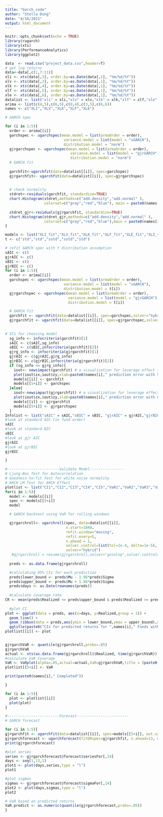 ---
title: "Garch_code"
author: "Stella Dong"
date: "4/16/2021"
output: html_document
---
 
```{r setup, include=FALSE}
knitr::opts_chunk$set(echo = TRUE)
library(rugarch)
library(xts)
library(PerformanceAnalytics)
library(ggplot2)
```

```{r model fitting}
data  <- read.csv("project_data.csv",header=T)
# get log returns
data<-data[,c(1,7:11)]
xli <- xts(data[,3], order.by=as.Date(data[,1], "%m/%d/%Y"))
xlv <- xts(data[,2], order.by=as.Date(data[,1], "%m/%d/%Y"))
xlk <- xts(data[,4], order.by=as.Date(data[,1], "%m/%d/%Y"))
xlf <- xts(data[,5], order.by=as.Date(data[,1], "%m/%d/%Y"))
xle <- xts(data[,6], order.by=as.Date(data[,1], "%m/%d/%Y"))
datalist <- list("xli" = xli,"xlv" = xlv,"xlk" = xlk,"xlf" = xlf,"xle" = xle)
arima <- list(c(4,5),c(6,5),c(0,4),c(3,5),c(6,6))
names <- c("XLI","XLV","XLK","XLF","XLE")

# GARCH spec

for (i in 1:5){
  order <- arima[[i]]
  garchspec <- ugarchspec(mean.model = list(armaOrder = order),
                           variance.model = list(model = "sGARCH"),
                           distribution.model = "norm")  
  gjrgarchspec <- ugarchspec(mean.model = list(armaOrder = order),
                              variance.model = list(model = "gjrGARCH"),
                              distribution.model = "norm")
  # GARCH fit
  
  garchfit<-ugarchfit(data=datalist[[i]], spec=garchspec)
  gjrgarchfit<- ugarchfit(data=datalist[[i]], spec=gjrgarchspec)
  
  
  # check normality
  stdret<-residuals(garchfit, standardize=TRUE)
  chart.Histogram(stdret,methods=c("add.density","add.normal" ),
                  colorset=c("gray","red","blue"), main = paste0(names[i]," normality check")) # should use t distribution as shown in the graph
  
  stdret_gjr<-residuals(gjrgarchfit, standardize=TRUE)
  chart.Histogram(stdret_gjr,methods=c("add.density","add.normal" ),
                  colorset=c("gray","red","blue"),main = paste0(names[i]," goodness-to-fit test"))
}

```

```{r Adjust model}
models <- list("XLI_fit","XLV_fit","XLK_fit","XLF_fit","XLE_fit","XLI_spec","XLV_spec","XLK_spec","XLF_spec","XLE_spec")
t <- c("std","std","sstd","sstd","std")

# refit GARCH spec with t distribution assumption
sAIC <- c()
gjrAIC <- c()
sBIC <- c()
gjrBIC <- c()
for (i in 1:5){
  order <- arima[[i]]
  garchspec <- ugarchspec(mean.model = list(armaOrder = order),
                           variance.model = list(model = "sGARCH"),
                           distribution.model = t[i])  
  gjrgarchspec <- ugarchspec(mean.model = list(armaOrder = order),
                             variance.model = list(model = "gjrGARCH"),
                             distribution.model = t[i])

  # GARCH fit
  garchfit <- ugarchfit(data=datalist[[i]], spec=garchspec,solver="hybrid")
  gjrgarchfit <- ugarchfit(data=datalist[[i]], spec=gjrgarchspec,solver="hybrid")
  
  
# ICs for choosing model
  sg_info <- infocriteria(garchfit)[1]
  sAIC <- c(sAIC,sg_info)
  sBIC <- c(sBIC,infocriteria(garchfit)[2])
  gjrg_info <- infocriteria(gjrgarchfit)[1] 
  gjrAIC <- c(gjrAIC,gjrg_info)
  gjrBIC <- c(gjrBIC,infocriteria(gjrgarchfit)[2])
  if (sg_info <= gjrg_info){
    iout<- newsimpact(garchfit) # a visualization for leverage effect (used in final report)
    plot(iout$zx,iout$zy,xlab=paste0(names[i]," prediction error with Standard Garch"),ylab="predicted variance")
    models[[i]] <- garchfit
    models[[5+i]] <- garchspec
  }else{
    iout<-newsimpact(gjrgarchfit) # a visualization for leverage effect (used in final report)
    plot(iout$zx,iout$zy,xlab=paste0(names[i]," prediction error with GJR Garch"),ylab="predicted variance")
    models[[i]] <- gjrgarchfit
    models[[5+i]] <- gjrgarchspec
  }
Infolist <- list("sAIC" = sAIC,"sBIC" = sBIC, "gjrAIC" = gjrAIC,"gjrBIC" = gjrBIC)  
#look at standard AIC (in fund order)
sAIC
#look at standard BIC
sBIC
#look at gjr AIC
gjrAIC
#look at gjrBIC
gjrBIC

}
```

```{r validation with test, warning=F,message=F}
#------------------------Validate Model----------------
# Ljung-Box Test for Autocorrelation
# Goodness-to-fit Test for white noise normality
# ARCH LM Test for ARCH Effect
plotlist <- list("CI1","CI2","CI3","CI4","CI5","VaR1","VaR2","VaR3","VaR4","VaR5")
for(i in 1:5){
  model <- models[[i]]
  spec <- models[[5+i]]
  model

  # GARCH backtest using VaR for rolling windows

  gjrgarchroll<- ugarchroll(spec, data=datalist[[i]], 
                            n.start=1848, 
                            refit.window="moving", 
                            refit.every=5,
                            n.ahead = 1,
                            solver.control=list(tol=1e-4, delta=1e-5),
                            solver="hybrid")
   #gjrgarchroll = resume(gjrgarchroll,solver="gosolnp",solver.control=list(tol=1e-4,delta=1e-5))
  
  preds <- as.data.frame(gjrgarchroll)

  #calculating 95% CIs for each prediction
  preds$lower_bound <- preds$Mu - 1.96*preds$Sigma
  preds$upper_bound <- preds$Mu + 1.96*preds$Sigma
  preds$days <- as.Date(rownames(preds))
  
  #calculate coverage rate
CR <- mean(preds$Realized <= preds$upper_bound & preds$Realized >= preds$lower_bound)
  
  #plot CI
plot <- ggplot(data = preds, aes(x=days, y=Realized,group = 1)) +
  geom_line() +
  geom_ribbon(data = preds,aes(ymin = lower_bound,ymax = upper_bound),alpha = 0.3)+
  ggtitle(paste0("CIs for predicted returns for ",names[i]," Funds with coverage rate ",CR))
plotlist[[i]] <- plot

    
gjrgarchVaR <- quantile(gjrgarchroll,probs=.05)
gjrgarchVaR
actual <- xts(as.data.frame(gjrgarchroll)$Realized, time(gjrgarchVaR))
#calculate VaR Coverage
VaR <- VaRplot(alpha=.05,actual=actual,VaR=gjrgarchVaR,title = (paste0("VaR with alpha = 5% for ",names[i]," Funds with VaR Coverage ",VaR)))
plotlist[[5+i]] <- VaR

print(paste0(names[i]," Completed"))

}
```

```{r plot CI coverage}
for (i in 1:5){
  plot <- plotlist[[i]]
  plot(plot)
}
```

```{r forecast}
#------------------------Forecast------------------------
# GARCH forecast

for (i in 1:5){
gjrgarchfit <- ugarchfit(data=datalist[[i]], spec=models[[5+i]], out.sample = 13)
gjrgarchforecast <- ugarchforecast(fitORspec=gjrgarchfit, n.ahead=13, n.roll=13)
print(gjrgarchforecast)

#plot series
series <- gjrgarchforecast@forecast$seriesFor[,14]
days <- seq(1,13,1)
plot1 <- plot(days,series,type = "l")
plot1

#plot sigmas
sigmas <- gjrgarchforecast@forecast$sigmaFor[,14]
plot2 <- plot(days,sigmas,type = "l")
plot2

# VaR based on predicted returns
VaR.predict <- as.numeric(quantile(gjrgarchforecast,probs=.05))
}
```
